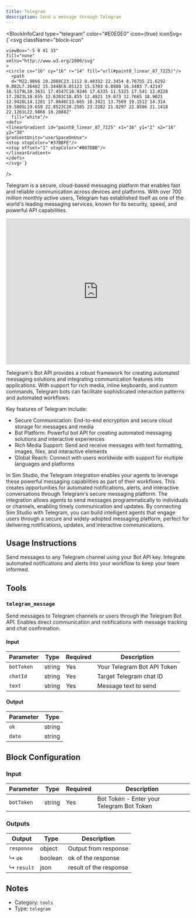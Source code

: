 ```yaml
---
title: Telegram
description: Send a message through Telegram
---
```



<BlockInfoCard 
  type="telegram"
  color="#E0E0E0"
  icon={true}
  iconSvg={`<svg className="block-icon"
    
     
     
    viewBox="-5 0 41 33" 
    fill="none" 
    xmlns="http://www.w3.org/2000/svg"
    >
    <circle cx="16" cy="16" r="14" fill="url(#paint0_linear_87_7225)"/>
      <path 
      d="M22.9866 10.2088C23.1112 9.40332 22.3454 8.76755 21.6292 9.082L7.36482 15.3448C6.85123 15.5703 6.8888 16.3483 7.42147 16.5179L10.3631 17.4547C10.9246 17.6335 11.5325 17.541 12.0228 17.2023L18.655 12.6203C18.855 12.4821 19.073 12.7665 18.9021 12.9426L14.1281 17.8646C13.665 18.3421 13.7569 19.1512 14.314 19.5005L19.659 22.8523C20.2585 23.2282 21.0297 22.8506 21.1418 22.1261L22.9866 10.2088Z"
      fill="white"/>
    <defs>
    <linearGradient id="paint0_linear_87_7225" x1="16" y1="2" x2="16" y2="30"
    gradientUnits="userSpaceOnUse">
    <stop stopColor="#37BBFE"/>
    <stop offset="1" stopColor="#007DBB"/>
    </linearGradient>
    </defs>
    </svg>`}
/>

Telegram is a secure, cloud-based messaging platform that enables fast and reliable communication across devices and platforms. With over 700 million monthly active users, Telegram has established itself as one of the world's leading messaging services, known for its security, speed, and powerful API capabilities.

<iframe width="100%" height="400" src="https://www.youtube.com/embed/nhq2Q8fndFg?start=62" title="Slack Integration with Sim Studio" frameBorder="0" allow="accelerometer; autoplay; clipboard-write; encrypted-media; gyroscope; picture-in-picture" allowFullScreen ></iframe>

Telegram's Bot API provides a robust framework for creating automated messaging solutions and integrating communication features into applications. With support for rich media, inline keyboards, and custom commands, Telegram bots can facilitate sophisticated interaction patterns and automated workflows.

Key features of Telegram include:

- Secure Communication: End-to-end encryption and secure cloud storage for messages and media
- Bot Platform: Powerful bot API for creating automated messaging solutions and interactive experiences
- Rich Media Support: Send and receive messages with text formatting, images, files, and interactive elements
- Global Reach: Connect with users worldwide with support for multiple languages and platforms

In Sim Studio, the Telegram integration enables your agents to leverage these powerful messaging capabilities as part of their workflows. This creates opportunities for automated notifications, alerts, and interactive conversations through Telegram's secure messaging platform. The integration allows agents to send messages programmatically to individuals or channels, enabling timely communication and updates. By connecting Sim Studio with Telegram, you can build intelligent agents that engage users through a secure and widely-adopted messaging platform, perfect for delivering notifications, updates, and interactive communications.

## Usage Instructions

Send messages to any Telegram channel using your Bot API key. Integrate automated notifications and alerts into your workflow to keep your team informed.



## Tools

### `telegram_message`

Send messages to Telegram channels or users through the Telegram Bot API. Enables direct communication and notifications with message tracking and chat confirmation.

#### Input

| Parameter | Type | Required | Description |
| --------- | ---- | -------- | ----------- |
| `botToken` | string | Yes | Your Telegram Bot API Token |
| `chatId` | string | Yes | Target Telegram chat ID |
| `text` | string | Yes | Message text to send |

#### Output

| Parameter | Type |
| --------- | ---- |
| `ok` | string |
| `date` | string |



## Block Configuration

### Input

| Parameter | Type | Required | Description | 
| --------- | ---- | -------- | ----------- | 
| `botToken` | string | Yes | Bot Token - Enter your Telegram Bot Token |



### Outputs

| Output | Type | Description |
| ------ | ---- | ----------- |
| `response` | object | Output from response |
| ↳ `ok` | boolean | ok of the response |
| ↳ `result` | json | result of the response |


## Notes

- Category: `tools`
- Type: `telegram`
